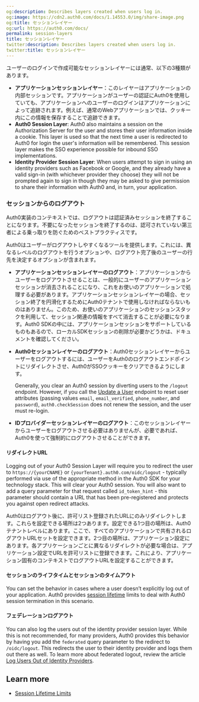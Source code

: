 ```yaml
---
og:description: Describes layers created when users log in.
og:image: https://cdn2.auth0.com/docs/1.14553.0/img/share-image.png
og:title: セッションレイヤー
og:url: https://auth0.com/docs/
permalink: session-layers
title: セッションレイヤー
twitter:description: Describes layers created when users log in.
twitter:title: セッションレイヤー
---
```


ユーザーのログインで作成可能なセッションレイヤーには通常、以下の3種類があります。

* **アプリケーションセッションレイヤー**：このレイヤーはアプリケーションの内部セッションです。アプリケーションがユーザーの認証にAuth0を使用していても、アプリケーションへのユーザーのログインはアプリケーションによって追跡されます。例えば、通常のWebアプリケーションでは、クッキー内にこの情報を保存することで追跡できます。
* **Auth0 Session Layer**: Auth0 also maintains a session on the <Tooltip tip="Authorization Server: Centralized server that contributes to defining the boundaries of a user’s access. For example, your authorization server can control the data, tasks, and features available to a user." cta="View Glossary" href="/docs/glossary?term=Authorization+Server">Authorization Server</Tooltip> for the user and stores their user information inside a cookie. This layer is used so that the next time a user is redirected to Auth0 for login the user's information will be remembered. This session layer makes the <Tooltip tip="Single Sign-On (SSO): Service that, after a user logs into one applicaton, automatically logs that user in to other applications." cta="View Glossary" href="/docs/glossary?term=SSO">SSO</Tooltip> experience possible for inbound SSO implementations.
* **<Tooltip tip="Identity Provider (IdP): Service that stores and manages digital identities." cta="View Glossary" href="/docs/glossary?term=Identity+Provider">Identity Provider</Tooltip> Session Layer**: When users attempt to sign in using an identity providers such as Facebook or Google, and they already have a valid sign-in (with whichever provider they choose) they will not be prompted again to sign in though they may be asked to give permission to share their information with Auth0 and, in turn, your application.

### セッションからのログアウト

Auth0実装のコンテキストでは、ログアウトは認証済みセッションを終了することになります。不要になったセッションを終了するのは、認可されていない第三者による乗っ取りを防ぐためのベストプラクティスです。

Auth0はユーザーがログアウトしやすくなるツールを提供します。これには、異なるレベルのログアウトを行うオプションや、ログアウト完了後のユーザーの行先を決定するオプションが含まれます。

* **アプリケーションセッションレイヤーのログアウト**：アプリケーションからユーザーをログアウトさせることは、一般的にユーザーのアプリケーションセッションが消去されることになり、これをお使いのアプリケーションで処理する必要があります。アプリケーションセッションレイヤーの場合、セッション終了を円滑化するためにAuth0テナントで使用しなければならないものはありません。このため、お使いのアプリケーションのセッションスタックを利用して、セッション関連の情報をすべて消去することが必要になります。Auth0 SDKの中には、アプリケーションセッションをサポートしているものもあるので、ローカルSDKセッションの削除が必要かどうかは、ドキュメントを確認してください。
* **Auth0セッションレイヤーのログアウト**：Auth0セッションレイヤーからユーザーをログアウトするには、ユーザーをAuth0のログアウトエンドポイントにリダイレクトさせ、Auth0がSSOクッキーをクリアできるようにします。

  <Callout icon="file-lines" color="#0EA5E9" iconType="regular">

  Generally, you clear an Auth0 session by diverting users to the `/logout` endpoint. However, if you call the [Update a User](https://auth0.com/docs/api/management/v2/#!/Users/patch_users_by_id) endpoint to reset user attributes (passing values `email`, `email_verified`, `phone_number`, and `password`), `auth0.checkSession` does not renew the session, and the user must re-login.

  </Callout>
* **IDプロバイダーセッションレイヤーのログアウト**：このセッションレイヤーからユーザーをログアウトさせる必要はありませんが、必要であれば、Auth0を使って強制的にログアウトさせることができます。

#### リダイレクトURL

Logging out of your Auth0 Session Layer will require you to redirect the user to `https://{yourCNAME}` or `{yourTenant}.auth0.com/oidc/logout` - typically performed via use of the appropriate method in the Auth0 SDK for your technology stack. This will clear your Auth0 session. You will also want to add a query parameter for that request called `id_token_hint` - this parameter should contain a URL that has been pre-registered and protects you against open redirect attacks.

Auth0はログアウト後に、許可リスト登録されたURLにのみリダイレクトします。これらを設定できる場所は2つあります。設定できる1つ目の場所は、Auth0テナントレベルにあります。ここで、すべてのアプリケーションで共有されるログアウトURLセットを設定できます。2つ目の場所は、アプリケーション設定にあります。各アプリケーションごとに異なるリダイレクトが必要な場合は、アプリケーション設定でURLを許可リストに登録できます。これにより、アプリケーション固有のコンテキストでログアウトURLを設定することができます。

#### セッションのライフタイムとセッションのタイムアウト

You can set the behavior in cases where a user doesn’t explicitly log out of your application. Auth0 provides [session lifetime](/docs/manage-users/sessions/session-lifetime-limits) limits to deal with Auth0 session termination in this scenario.

#### フェデレーションログアウト

You can also log the users out of the identity provider session layer. While this is not recommended, for many providers, Auth0 provides this behavior by having you add the `federated` query parameter to the redirect to `/oidc/logout`. This redirects the user to their identity provider and logs them out there as well. To learn more about federated logout, review the article [Log Users Out of Identity Providers](/docs/authenticate/login/logout/log-users-out-of-idps).

## Learn more

* [Session Lifetime Limits](/docs/manage-users/sessions/session-lifetime-limits)